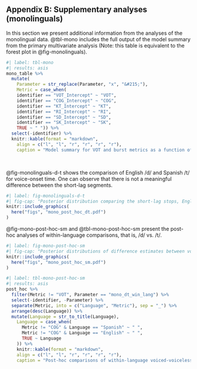 ## Appendix B: Supplementary analyses (monolinguals)

In this section we present additional information from the analyses of the monolingual data. 
@tbl-mono includes the full output of the model summary from the primary multivariate analysis (Note: this table is equivalent to the forest plot in @fig-monolinguals). 

```r
#| label: tbl-mono
#| results: asis
mono_table %>%  
  mutate(
    Parameter = str_replace(Parameter, "x", "&#215;"), 
    Metric = case_when(
    identifier == "VOT_Intercept" ~ "VOT", 
    identifier == "COG_Intercept" ~ "COG", 
    identifier == "KT_Intercept" ~ "KT", 
    identifier == "RI_Intercept" ~ "RI", 
    identifier == "SD_Intercept" ~ "SD", 
    identifier == "SK_Intercept" ~ "SK", 
    TRUE ~ " ")) %>% 
  select(-identifier) %>% 
  knitr::kable(format = "markdown", 
    align = c("l", "l", "r", "r", "r", "r"), 
    caption = "Model summary for VOT and burst metrics as a function of language (English, Spanish), phoneme (/d/, /t/), F1, F2, and item repetition for monolingual coronal stops. The percentage of the HDI contained within the ROPE is based on an effect size of &plusmn;0.1. {#tbl-mono}")
```

<br>

@fig-monolinguals-d-t shows the comparison of English /d/ and Spanish /t/ for voice-onset time. 
One can observe that there is not a meaningful difference between the short-lag segments. 

```r
#| label: fig-monolinguals-d-t
#| fig-cap: "Posterior distribution comparing the short-lag stops, English /d/ and Spanish /t/. The white point represents the posterior mean &pm;95% HDI and the grey region represents the ROPE (&pm;0.1)."
knitr::include_graphics(
  here("figs", "mono_post_hoc_dt.pdf")
)
```

@fig-mono-post-hoc-sm and @tbl-mono-post-hoc-sm present the post-hoc analyses of within-language comparisons, that is, /d/ vs. /t/. 

```r
#| label: fig-mono-post-hoc-sm
#| fig-cap: "Posterior distributions of difference estimates between voiced and voiceless stops for Spanish and English. The point represents the posterior mean difference &pm;95% HDI of the posterior of the voiceless segment subtracted from the posterior of the voiced. The light blue region represents the ROPE (&pm;0.1)."
knitr::include_graphics(
  here("figs", "mono_post_hoc_sm.pdf")
)
```


```r
#| label: tbl-mono-post-hoc-sm
#| results: asis
post_hoc %>% 
  filter(Metric != "VOT", Parameter == "mono_dt_win_lang") %>% 
  select(-identifier, -Parameter) %>% 
  separate(Metric, into = c("Language", "Metric"), sep = "_") %>% 
  arrange(desc(Language)) %>% 
  mutate(Language = str_to_title(Language), 
    Language = case_when(
      Metric != "COG" & Language == "Spanish" ~ " ", 
      Metric != "COG" & Language == "English" ~ " ", 
      TRUE ~ Language
    )) %>% 
    knitr::kable(format = "markdown", 
    align = c("l", "l", "r", "r", "r", "r"), 
    caption = "Post-hoc comparisons of within-language voiced-voiceless pairs for each burst metric. Each point represents the posterior mean difference &pm;95% HDI of the posterior of the voiceless segment subtracted from the posterior of the voiced segment. {#tbl-mono-post-hoc-sm}")
```
